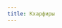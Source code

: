 ```yaml
---
title: Кхарфиры
---
```


<Audio fixed src="/menu/guidebook/races/kharfirs/Heilung - Othan.mp3" />

<ButtonCover title="Кхарфиры" src="/menu/guidebook/races/kharfirs/pic.jpg" author="Harteus" authorHref="https://harteus.tumblr.com/"/>
<BlockquoteBox attention text>
    <div center>
        Возникли они задолго до своего триумфа. *Но боги ли их создали?*
    </div>
    Прекрасные и кровавые, они, не имеющие души, подчас, кажется, единственные кто её заслуживают. Сильные из принципа, ревностные к старшим народам, кхарфиры не допустят, чтобы их народ вновь топтали, как раньше.

    <div center>
        Кхарфиры взяли от природы всё — воду, пищу, топливо, материалы, ***тело и разум***.
    </div>
</BlockquoteBox>
<BlockquoteBox warning text>
    Ввиду своей природы **крайне слабы перед друидами**. По причине отсутствия души **нечувствительны к влиянию шаманов**. Для кхарфиров не актуальны человеческие проклятия и болезни, но и своих им достаточно.
</BlockquoteBox>
*Кхарфиры находятся на начальной стадии интеграции в глобальное общество. Изучение иностранных языков даётся растениевидным тяжко.*

## История происхождения
Великий Исход стал причиной упадка для всего разумного народа. Но где старому приходит конец, мы видим начала нового. Десятки лет «новенькие» на мировой арене вырезали всякий люд, который посмеет встать на пути их экспансии. Набирая темпы разумности, кхарфиры вскоре осознали, что войной на весь мир идти всё-таки не стоит, но показали ему уже и так достаточно.

Сначала племена, через десяток лет вождества, а затем и города кхарфиров дали вторую жизнь андельским кратерам и руинам. Всё что осталось от уничтоженной империи востока они оживили, не разобрав ни кирпичика. Сегодня мы наблюдаем невероятное качественное и количественное увеличение, восход новой империи — Великой Афитры.

Древняя история кхарфиров неизвестна и ими самими не исследуется.

## Культура
Западные исследователи называют их «антропоморфная флора», себя же они называют просто — корни.

<BlockquoteBox>
    Кхарфиры верят, что Хсиина — бог всего живого, уговорил Ливанх — богиню всего сущего, чтобы та позволила наделить корни мифических злаковых полей Хсиины жизнью, и дыханием, и всем.
</BlockquoteBox>

На протяжении неисчислимых лет во всём мире кхарфиры классифицировались как полуразумные и редкие существа. В тот момент, когда кхарфиры стали совсем не редкими, потерялось и сомнение в их разумности. Потерялось за неимением выбора — те за несколько десятков лет сменили свои неказистые копья на замечательные авторские металлические клинки.

Важную роль в историю кхарфиров играли образовавшиеся относительно недавно великие города Афитры — Кхафра, Ливанти́х и Матра́н. Примечательны города тем, что в каждом из них кхарфиры развивались совершенно разными путями, благодаря чему сейчас представляют три однотипных, но всё же очень разных народа.

[→ Великие города Афитры](/menu/navigation/states/afitra/#жизнь-в-городах)

### Язык и Письменность
Все кхарфиры говорят на ктаавехте, большинство на нём к тому же еще и пишет. Диалекты севера и юга весомо различаются — носители только горного диалекта практически не понимают носителей лесного, но почти все кхарфиры знают как минимум три говора, покрывающих большую часть Афитры.

Среди культистов Ватфанны было замечено применение языка крат для тайных переговоров и ведения документации.

[→ Лингвистика - Ктаавехт ](/menu/skills/science/linguistics/#ктаавехт)

## Принципы 
* Кхарфиры не обладают душой, а значит и **не способны к магии**.
* **На технологическое развитие других народов, так же как и на магию, смотрят безразлично** — мясные расы развиваются по-своему и кхарфирам это стало ясно давно.
* Зато буквально **каждый кхарфир обладает друидическим потенциалом с рождения**, а некоторые боевые отряды специально обучаются друидизму, чтобы сопротивляться друидизму мясных рас.
* **Религия** кхарфиров обладает мифическим и примитивным характером. Легенды и пантеон разнятся в каждом крупном городе, но вера кхарфиров крепка, что вызывает немалочисленные междоусобные споры.
* **К власти кхарфиры относятся скептически** и посты занимают не из жажды власти, а из необходимости.
* **К рубке лесов относятся критически и осуждают.** Сами валят лес лишь в одной зоне повышенной охраны, мотивируемые нуждой и религией — в Ливантихе. Там, по поверью, растут деревья-жертвы кхархсины. Они, по поверью, вырастают из душ погибших мясных разумных, пытающихся после смерти обрести счастье родиться кхарфиром.
* Кхарфиры **не склонны к науке** и активному исследованию, но именно поэтому имеющиеся **знания и навыки оттачивают до совершенства**.

## Быт
* Большинство кхарфиров **способны самооплодотворяться**, засчёт намеренного и очень трудоёмкого процесса выращивания на теле разнополых цветов.
* Кхарфир, инициирующий **поиск партнёра**, распускает на выбраных местах несколько цветов, по цвету соответствующих его волосам.
* Для **обряда бракосочетания** кхарфиры выращивают на своих телах грибы, чтобы затем пересадить их на тело партнёра. Грибы на телах вместо цветов характеризуют занятых супругов, грибы у каждой пары своего цвета. В то же время отсутствие и грибов, и цветов означает лишь нежелание искать партнёра.
<BlockquoteBox>
    На выращивание <ins>цветка</ins> уходит **от получаса до часа**, если кхарфир при этом не напрягается. Если напрячься и сконцентрироваться, время можно сократить вдвое.

    А вот на выращивание на своём теле <ins>гриба</ins> уйдёт **не менее 4 напряжных часов** при условии, что в воздухе есть хотя бы минимальное количество спор — кхарфиры их сами не производят.
</BlockquoteBox>
* Двуполое размножение не подразумевает половое разделение общества, **кхарфиры не делятся на мужчин и женщин**, а их половая дифференциация весьма и весьма расплывчата. В семье супруги выполняют сугубо те роли, к которым лучше способны и которые больше приветствуют.
* **Похороны у кхарфиров не приняты.** Когда один погибает, его тело относят к какому-либо памятному месту: роще свадьбы, любимому дереву, либо вовсе оставляют на том же месте, что совсем не зазорно. Иногда это даже почетно, например, если старый мудрый кхарфир умирает в людном месте; приходящие на место смерти, либо просто проходящие мимо друзья и знакомые возлагают умершему свои цветки. Погибшие отряды и армии через десятилетия образуют молодые леса.

## Внешность
Основные этничности:
* **Ха́стфа** — жители Кхафры, фермеры, ремесленники и добытчики;
* **Хаитна́т** — жители Ливантиха, военное племя, жрецы и культисты;
* **Стии́на** — жители Матрана, металлурги и образованная армия.

*Крупнейшие этносы кхарфиров — это лишь одни из этносов кхарфиров. Племен великое множество, а межплеменное скрещивание возможно и весьма не редко.*

<BlockquoteBox overflow text>
    <AuthorPic src="/menu/guidebook/races/kharfirs/even-amundsen-the-root.jpg" left author="Even Amundsen" authorHref="https://www.artstation.com/mischeviouslittleelf" />

    ### Ха́стфа

    Земледельцы возвышенностей. В отличие от своих собратьев, покрытых корой того или иного вида, "кожа" хастфа больше походит на переплетение множества веточек самых разнообразных форм и видов.

    Гордо считают себя родоначальниками кхафры, недолюбливают стиина за их схожесть с людьми и редрехан, а к хаитнат относятся как к "силе, соседство с которой неприятно, но необходимо".

    Их рост: от 150 до 180см, вес в пределах 60-80кг. Жидкости в организме кхарфира меньше, чем в человеке такого же роста, но скелет и экзоскелет гораздо плотнее.
</BlockquoteBox>
<BlockquoteBox overflow text>
    <AuthorPic src="/menu/guidebook/races/kharfirs/alphabet-edit.jpg" left author="Alphabet" authorHref="https://www.artstation.com/super_hero" />

    ### Хаитна́т

    Хитиновые воины. Их внешние ткани покрывает кора, подобная древесной, но гораздо более мягкая. Подобно обряду инициации, молодые, способные к войне и желающие воевать, удаляют свою естественную броню в пользу толстой древесной коры, добытой в чаще Ливантиха. Там же, в низовьях рек, опытные солдаты империи добывают панцыри животных для своей новой брони, взамен древесной. Самые лучшие воины получают право заказать доспех у металлургов стиина.

    В отличие от других народов кхарфиров, **Хаитнат — это племя, со своей иерархией и самоуправлением**. В племени действует т.н. военная демократия: взрослые, способные к войне и свободные кхарфиры принимают участие в сходбище со своими доспехами и оружием.

    <BlockquoteBox center text>
        **Иерархия на сходбище проста:**
        
        <div center>
            Металлическая броня
            ⇓
            Панцырная броня
            ⇓
            Древесная броня
            ⇓
            Юношеская броня
        </div>
        

        К материалу и качеству оружия никаких вопросов нет и быть не может — каждый воин сам решает, что ему сподручнее.
    </BlockquoteBox>

    Самые крупные и опасные из кхарфиров. Их рост разнообразен, но порой достигает **190см**, а **вес в пределах 100-150кг**, в зависимости от количества естественной брони.
</BlockquoteBox>
<BlockquoteBox text>
    <AuthorPic src="/menu/guidebook/races/kharfirs/oksana-kerro-.jpg" left author="Oksana Kerro" authorHref="https://www.artstation.com/kueshka" />

    ### Стии́на

    Металлурги. Властители бронзы и самородной латуни. Наименее защищённые от природы, **они сами изготавливают себе броню из орихалка**. Их внешние ткани плотны, но гладки, подобно бамбуку, и всё-таки недостаточно крепки, чтобы активно участвовать в боевых действиях.

    **Считаются самыми красивыми из кхарфиров** как среди них самих, так и среди мясных народов. Другие кхарфиры свою зависть давят гордостью и патриотизмом.

    Рост: от **150 до 170см**, вес в пределах **60-80кг**. В ходе работы и ношения доспехов развивают крепкую мускулатуру.
</BlockquoteBox>

Всех кхарфиров объединяет наличие на поверхности их тел разнообразных растений, с которыми они сосуществуют в симбиозе. Кхарфиры питаются как растительной, так и пищей животного происхождения, но **фотосинтез позволяет не страдать от голода в два раза дольше чем обычно**, зависимо, конечно, от индивидуальных особенностей метаболизма.

**Одежду кхарфирам часто заменяют растущие на теле растения**, но некоторые предпочитают в дополнение или даже вместо них носить обычное хлопковое тряпье. Особенно тканевую одежду любят стиина, но можно встретить и женщину из хастфа в платье. Хаитнат же очень редко предпочитают естественной или искусственной броне обычную одежду.

**Вместо крови из жил кхарфиров течет хсис**, кхарфировый сок, подобный соку кампешевого дерева, красный по-началу, но окисляющийся до чёрного-фиолетового.

## Примеры имён
Кхарфиры используют уникальные имена. К подчиненному или младшему могут обратиться, приставив перед именем название племени-рода. Фамилии и отчества в культуре кхарфиров отсутствуют.

<Table content={[
            ["Этнос", "Маскулинные имена", "Феминные имена"],
            ["Хастфа", "Нартфанна, Гхат, Артаррья;", "Рихве́йн, Нигáрн, Матáрд;"],
            ["Хаитнат", "Найрадда, Нийдаретт, Кийвинго;", "Эхте́рр, Летейт, Вир;"],
            ["Стиина", "Кроно, Аймахго, Герриенна;", "Дейте́р, Инко́стэ, Тоно;"],
        ]}/>

<div center>
    Это никаким образом не строгие правила, но исторически и статистически наиболее подходящие варианты для осведомлённости.
</div>

<Details summary="Подробности для самых инстересующихся">
    * **Хастфа**: любят нежные и регулярные переходы между согласными и гласными. Феминные имена оканчивают на закрытый слог, а маскулинные на открытый.
    * **Хаитнат**: эксперссивно обращаются с согласными, произносят их громче, четче и тверже, а имена традиционно заканчиваются на "твёрдый" закрытый слог.
    * **Стиина**: предпочитают имена с более чем одним слогом и оканчивающиеся на открытый слог.
</Details>

<div center>
    Ключевые слова для поиска артов — fantasy anthropomorphic plant, fantasy humanoid plant
</div>
